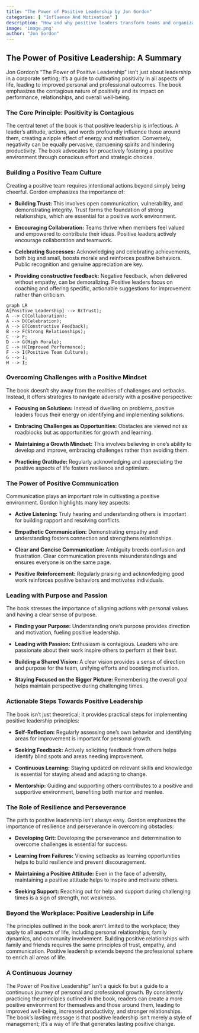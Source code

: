 ```yaml
---
title: "The Power of Positive Leadership by Jon Gordon"
categories: [ "Influence And Motivation" ]
description: "How and why positive leaders transform teams and organizations"
image: 'image.png'
author: "Jon Gordon"
---
```

## The Power of Positive Leadership: A Summary

Jon Gordon's "The Power of Positive Leadership" isn't just about leadership in a corporate setting; it's a guide to cultivating positivity in all aspects of life, leading to improved personal and professional outcomes.  The book emphasizes the contagious nature of positivity and its impact on performance, relationships, and overall well-being.

### The Core Principle: Positivity is Contagious

The central tenet of the book is that positive leadership is infectious.  A leader's attitude, actions, and words profoundly influence those around them, creating a ripple effect of energy and motivation.  Conversely, negativity can be equally pervasive, dampening spirits and hindering productivity.  The book advocates for proactively fostering a positive environment through conscious effort and strategic choices.

### Building a Positive Team Culture

Creating a positive team requires intentional actions beyond simply being cheerful. Gordon emphasizes the importance of:

* **Building Trust:** This involves open communication, vulnerability, and demonstrating integrity.  Trust forms the foundation of strong relationships, which are essential for a positive work environment.

* **Encouraging Collaboration:** Teams thrive when members feel valued and empowered to contribute their ideas. Positive leaders actively encourage collaboration and teamwork.

* **Celebrating Successes:** Acknowledging and celebrating achievements, both big and small, boosts morale and reinforces positive behaviors.  Public recognition and genuine appreciation are key.

* **Providing constructive feedback:** Negative feedback, when delivered without empathy, can be demoralizing.  Positive leaders focus on coaching and offering specific, actionable suggestions for improvement rather than criticism.

```mermaid
graph LR
A[Positive Leadership] --> B(Trust);
A --> C(Collaboration);
A --> D(Celebration);
A --> E(Constructive Feedback);
B --> F(Strong Relationships);
C --> F;
D --> G(High Morale);
E --> H(Improved Performance);
F --> I(Positive Team Culture);
G --> I;
H --> I;
```

### Overcoming Challenges with a Positive Mindset

The book doesn't shy away from the realities of challenges and setbacks.  Instead, it offers strategies to navigate adversity with a positive perspective:

* **Focusing on Solutions:** Instead of dwelling on problems, positive leaders focus their energy on identifying and implementing solutions.

* **Embracing Challenges as Opportunities:**  Obstacles are viewed not as roadblocks but as opportunities for growth and learning.

* **Maintaining a Growth Mindset:** This involves believing in one's ability to develop and improve, embracing challenges rather than avoiding them.

* **Practicing Gratitude:** Regularly acknowledging and appreciating the positive aspects of life fosters resilience and optimism.

### The Power of Positive Communication

Communication plays an important role in cultivating a positive environment. Gordon highlights many key aspects:

* **Active Listening:** Truly hearing and understanding others is important for building rapport and resolving conflicts.

* **Empathetic Communication:** Demonstrating empathy and understanding fosters connection and strengthens relationships.

* **Clear and Concise Communication:**  Ambiguity breeds confusion and frustration.  Clear communication prevents misunderstandings and ensures everyone is on the same page.

* **Positive Reinforcement:** Regularly praising and acknowledging good work reinforces positive behaviors and motivates individuals.


###  Leading with Purpose and Passion

The book stresses the importance of aligning actions with personal values and having a clear sense of purpose.

* **Finding your Purpose:** Understanding one's purpose provides direction and motivation, fueling positive leadership.

* **Leading with Passion:** Enthusiasm is contagious.  Leaders who are passionate about their work inspire others to perform at their best.

* **Building a Shared Vision:** A clear vision provides a sense of direction and purpose for the team, unifying efforts and boosting motivation.

* **Staying Focused on the Bigger Picture:**  Remembering the overall goal helps maintain perspective during challenging times.


### Actionable Steps Towards Positive Leadership

The book isn't just theoretical; it provides practical steps for implementing positive leadership principles:

* **Self-Reflection:** Regularly assessing one's own behavior and identifying areas for improvement is important for personal growth.

* **Seeking Feedback:** Actively soliciting feedback from others helps identify blind spots and areas needing improvement.

* **Continuous Learning:**  Staying updated on relevant skills and knowledge is essential for staying ahead and adapting to change.

* **Mentorship:** Guiding and supporting others contributes to a positive and supportive environment, benefiting both mentor and mentee.

###  The Role of Resilience and Perseverance

The path to positive leadership isn't always easy. Gordon emphasizes the importance of resilience and perseverance in overcoming obstacles:

* **Developing Grit:**  Developing the perseverance and determination to overcome challenges is essential for success.

* **Learning from Failures:**  Viewing setbacks as learning opportunities helps to build resilience and prevent discouragement.

* **Maintaining a Positive Attitude:**  Even in the face of adversity, maintaining a positive attitude helps to inspire and motivate others.

* **Seeking Support:**  Reaching out for help and support during challenging times is a sign of strength, not weakness.


###  Beyond the Workplace: Positive Leadership in Life

The principles outlined in the book aren't limited to the workplace; they apply to all aspects of life, including personal relationships, family dynamics, and community involvement.  Building positive relationships with family and friends requires the same principles of trust, empathy, and communication.  Positive leadership extends beyond the professional sphere to enrich all areas of life.

###  A Continuous Journey

The Power of Positive Leadership" isn't a quick fix but a guide to a continuous journey of personal and professional growth. By consistently practicing the principles outlined in the book, readers can create a more positive environment for themselves and those around them, leading to improved well-being, increased productivity, and stronger relationships. The book's lasting message is that positive leadership isn't merely a style of management; it's a way of life that generates lasting positive change.

